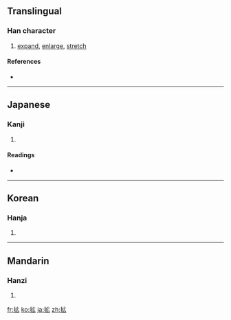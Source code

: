 {{also|擴}}
==Translingual==

===Han character===
{{Han char|rn=64|rad=手|as=05|sn=8|four=|canj=手戈戈 (QII)}}

# [[expand]], [[enlarge]], [[stretch]]

====References====
* {{Han ref|kx=0427.161|dkj=11985|dj=0776.120|hdz=31857.021|uh=62E1|ud=25313}}

----

==Japanese==

===Kanji===
{{ja-kanji|grade=6|rs=手05}}

# {{defn|Japanese}}

====Readings====
* {{ja-readings|on=[[かく]] (kaku)|kun=[[ひろがる]] (hirogaru), [[ひろげる]] (hirogeru), [[ひろめる]] (hiromeru)}}

----

==Korean==

===Hanja===
{{ko-hanja|hangeul=[[확]], [[광]]|eumhun=|rv=hwak, gwang|mr=hwak, kwang|y=hwak, kwang}}

# {{defn|Korean}}

----

==Mandarin==

===Hanzi===
{{cmn-hanzi|pin=[[kuò]] ([[kuo4]])|wg=k'uo<sup>4</sup>}}

# {{defn|Mandarin}}

[[fr:拡]]
[[ko:拡]]
[[ja:拡]]
[[zh:拡]]